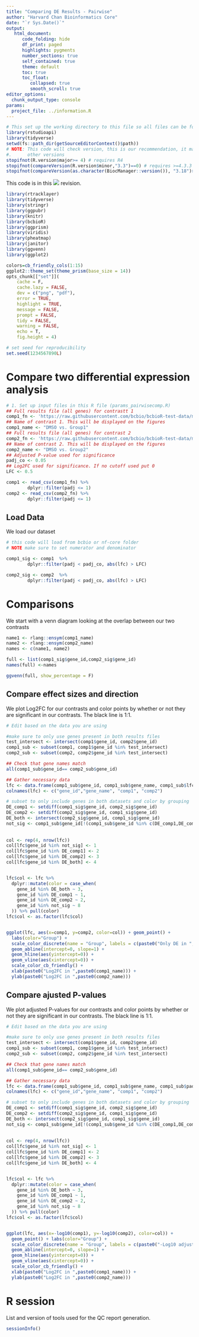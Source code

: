 ```yaml
---
title: "Comparing DE Results - Pairwise"
author: "Harvard Chan Bioinformatics Core"
date: "`r Sys.Date()`"
output:
   html_document:
      code_folding: hide
      df_print: paged
      highlights: pygments
      number_sections: true
      self_contained: true
      theme: default
      toc: true
      toc_float:
         collapsed: true
         smooth_scroll: true
editor_options: 
  chunk_output_type: console
params:
  project_file: ../information.R
---
```

```r
# This set up the working directory to this file so all files can be found
library(rstudioapi)
library(tidyverse)
setwd(fs::path_dir(getSourceEditorContext()$path))
# NOTE: This code will check version, this is our recommendation, it may work
#.      other versions
stopifnot(R.version$major>= 4) # requires R4
stopifnot(compareVersion(R.version$minor,"3.3")==0) # requires >=4.3.3
stopifnot(compareVersion(as.character(BiocManager::version()), "3.18")>=0)
```

This code is in this ![](https://img.shields.io/badge/status-alpha-yellow) revision.

```r
library(rtracklayer)
library(tidyverse)
library(stringr)
library(ggpubr)
library(knitr)
library(bcbioR)
library(ggprism)
library(viridis)
library(pheatmap)
library(janitor)
library(ggvenn)
library(ggplot2)

colors=cb_friendly_cols(1:15)
ggplot2::theme_set(theme_prism(base_size = 14))
opts_chunk[["set"]](
    cache = F,
    cache.lazy = FALSE,
    dev = c("png", "pdf"),
    error = TRUE,
    highlight = TRUE,
    message = FALSE,
    prompt = FALSE,
    tidy = FALSE,
    warning = FALSE,
    echo = T, 
    fig.height = 4)

# set seed for reproducibility
set.seed(1234567890L)
```

# Compare two differential expression analysis

```r
# 1. Set up input files in this R file (params_pairwisecomp.R)
## Full results file (all genes) for contrastt 1
comp1_fn <- 'https://raw.githubusercontent.com/bcbio/bcbioR-test-data/main/rnaseq/cross-comparison/all_results_DMSO_vs_Group1.csv.gz'
## Name of contrast 1. This will be displayed on the figures
comp1_name <- "DMSO vs. Group1"
## Full results file (all genes) for contrast 2
comp2_fn <- 'https://raw.githubusercontent.com/bcbio/bcbioR-test-data/main/rnaseq/cross-comparison/all_results_DMSO_vs_Group2.csv.gz'
## Name of contrast 2. This will be displayed on the figures
comp2_name <- "DMSO vs. Group2"
## Adjusted P-value used for significance
padj_co <- 0.05
## Log2FC used for significance. If no cutoff used put 0
LFC <- 0.5

comp1 <- read_csv(comp1_fn) %>%
        dplyr::filter(padj <= 1)
comp2 <- read_csv(comp2_fn) %>%
        dplyr::filter(padj <= 1)
```

## Load Data

We load our dataset

```r
# this code will load from bcbio or nf-core folder
# NOTE make sure to set numerator and denominator

comp1_sig <- comp1  %>%
        dplyr::filter(padj < padj_co, abs(lfc) > LFC)

comp2_sig <- comp2  %>%
        dplyr::filter(padj < padj_co, abs(lfc) > LFC)
```


# Comparisons

We start with a venn diagram looking at the overlap between our two contrasts

```r
name1 <- rlang::ensym(comp1_name)
name2 <- rlang::ensym(comp2_name)
names <- c(name1, name2)

full <- list(comp1_sig$gene_id,comp2_sig$gene_id)
names(full) <-names

ggvenn(full, show_percentage = F)

```

## Compare effect sizes and direction

We plot Log2FC for our contrasts and color points by whether or not they are significant in our contrasts. The black line is 1:1.


```r
# Edit based on the data you are using

#make sure to only use genes present in both results files
test_intersect <- intersect(comp1$gene_id, comp2$gene_id)
comp1_sub <- subset(comp1, comp1$gene_id %in% test_intersect)
comp2_sub <- subset(comp2, comp2$gene_id %in% test_intersect)

## Check that gene names match
all(comp1_sub$gene_id== comp2_sub$gene_id)

## Gather necessary data
lfc <- data.frame(comp1_sub$gene_id, comp1_sub$gene_name, comp1_sub$lfc, comp2_sub$lfc)
colnames(lfc) <- c("gene_id","gene_name", "comp1", "comp2")

# subset to only include genes in both datasets and color by grouping
DE_comp1 <- setdiff(comp1_sig$gene_id, comp2_sig$gene_id)
DE_comp2 <- setdiff(comp2_sig$gene_id, comp1_sig$gene_id)
DE_both <- intersect(comp2_sig$gene_id, comp1_sig$gene_id)
not_sig <- comp1_sub$gene_id[!(comp1_sub$gene_id %in% c(DE_comp1,DE_comp2,DE_both))]
  
  
col <- rep(4, nrow(lfc))
col[lfc$gene_id %in% not_sig] <- 1
col[lfc$gene_id %in% DE_comp1] <- 2
col[lfc$gene_id %in% DE_comp2] <- 3
col[lfc$gene_id %in% DE_both] <- 4


lfc$col <- lfc %>% 
  dplyr::mutate(color = case_when(
    gene_id %in% DE_both ~ 3,
    gene_id %in% DE_comp1 ~ 1,
    gene_id %in% DE_comp2 ~ 2,
    gene_id %in% not_sig ~ 8
  )) %>% pull(color)
lfc$col <- as.factor(lfc$col)


ggplot(lfc, aes(x=comp1, y=comp2, color=col)) + geom_point() +
  labs(color="Group") +
  scale_color_discrete(name = "Group", labels = c(paste0("Only DE in ",paste0(comp1_name)), paste0("Only DE in ",paste0(comp2_name)),"DE in both comparisons", "Not Significant")) +
  geom_abline(intercept=0, slope=1) +
  geom_hline(aes(yintercept=0)) +
  geom_vline(aes(xintercept=0)) +
  scale_color_cb_friendly() +
  xlab(paste0("Log2FC in ",paste0(comp1_name))) +
  ylab(paste0("Log2FC in ",paste0(comp2_name)))

```


## Compare ajusted P-values

We plot adjusted P-values for our contrasts and color points by whether or not they are significant in our contrasts. The black line is 1:1.


```r
# Edit based on the data you are using

#make sure to only use genes present in both results files
test_intersect <- intersect(comp1$gene_id, comp2$gene_id)
comp1_sub <- subset(comp1, comp1$gene_id %in% test_intersect)
comp2_sub <- subset(comp2, comp2$gene_id %in% test_intersect)

## Check that gene names match
all(comp1_sub$gene_id== comp2_sub$gene_id)

## Gather necessary data
lfc <- data.frame(comp1_sub$gene_id, comp1_sub$gene_name, comp1_sub$padj, comp2_sub$padj)
colnames(lfc) <- c("gene_id","gene_name", "comp1", "comp2")

# subset to only include genes in both datasets and color by grouping
DE_comp1 <- setdiff(comp1_sig$gene_id, comp2_sig$gene_id)
DE_comp2 <- setdiff(comp2_sig$gene_id, comp1_sig$gene_id)
DE_both <- intersect(comp2_sig$gene_id, comp1_sig$gene_id)
not_sig <- comp1_sub$gene_id[!(comp1_sub$gene_id %in% c(DE_comp1,DE_comp2,DE_both))]
  
  
col <- rep(4, nrow(lfc))
col[lfc$gene_id %in% not_sig] <- 1
col[lfc$gene_id %in% DE_comp1] <- 2
col[lfc$gene_id %in% DE_comp2] <- 3
col[lfc$gene_id %in% DE_both] <- 4


lfc$col <- lfc %>% 
  dplyr::mutate(color = case_when(
    gene_id %in% DE_both ~ 3,
    gene_id %in% DE_comp1 ~ 1,
    gene_id %in% DE_comp2 ~ 2,
    gene_id %in% not_sig ~ 8
  )) %>% pull(color)
lfc$col <- as.factor(lfc$col)


ggplot(lfc, aes(x=-log10(comp1), y=-log10(comp2), color=col)) +
  geom_point() + labs(color="Group") +
  scale_color_discrete(name = "Group", labels = c(paste0("-Log10 adjusted p-value ",paste0(comp1_name)), paste0("-Log10 adjusted p-value ",paste0(comp2_name)),"DE in both comparisons", "Not Significant")) +
  geom_abline(intercept=0, slope=1) +
  geom_hline(aes(yintercept=0)) +
  geom_vline(aes(xintercept=0)) +
  scale_color_cb_friendly() +
  xlab(paste0("Log2FC in ",paste0(comp1_name))) +
  ylab(paste0("Log2FC in ",paste0(comp2_name)))

```


# R session

List and version of tools used for the QC report generation.

```r
sessionInfo()
```
